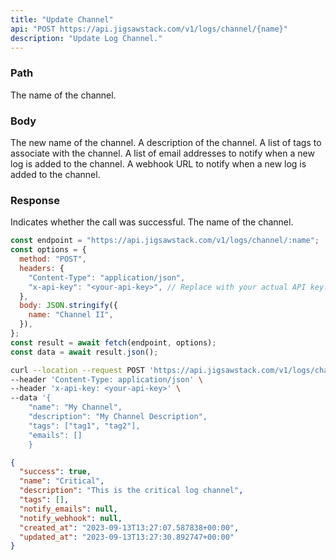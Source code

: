 ```yaml
---
title: "Update Channel"
api: "POST https://api.jigsawstack.com/v1/logs/channel/{name}"
description: "Update Log Channel."
---
```


### Path

<ParamField path="name" type="string" required>
  The name of the channel.
</ParamField>

### Body

<ParamField body="new_name" type="string">
  The new name of the channel.
</ParamField>

<ParamField body="description" type="string">
  A description of the channel.
</ParamField>

<ParamField body="tags" type="array<string>">
  A list of tags to associate with the channel.
</ParamField>

<ParamField body="emails" type="array<string>">
  A list of email addresses to notify when a new log is added to the channel.
</ParamField>

<ParamField body="webhook" type="string">
  A webhook URL to notify when a new log is added to the channel.
</ParamField>

<Snippet file="header.mdx" />

### Response

<ResponseField name="success" type="boolean">
  Indicates whether the call was successful.
</ResponseField>

<ResponseField name="channel_name" type="string">
  The name of the channel.
</ResponseField>

<RequestExample>

```javascript Node.js
const endpoint = "https://api.jigsawstack.com/v1/logs/channel/:name";
const options = {
  method: "POST",
  headers: {
    "Content-Type": "application/json",
    "x-api-key": "<your-api-key>", // Replace with your actual API key.
  },
  body: JSON.stringify({
    name: "Channel II",
  }),
};
const result = await fetch(endpoint, options);
const data = await result.json();
```

```bash cURL
curl --location --request POST 'https://api.jigsawstack.com/v1/logs/channel/:name' \
--header 'Content-Type: application/json' \
--header 'x-api-key: <your-api-key>' \
--data '{
    "name": "My Channel",
    "description": "My Channel Description",
    "tags": ["tag1", "tag2"],
    "emails": []
    }
```

</RequestExample>

<ResponseExample>

```json Response
{
  "success": true,
  "name": "Critical",
  "description": "This is the critical log channel",
  "tags": [],
  "notify_emails": null,
  "notify_webhook": null,
  "created_at": "2023-09-13T13:27:07.587838+00:00",
  "updated_at": "2023-09-13T13:27:30.892747+00:00"
}
```

</ResponseExample>

